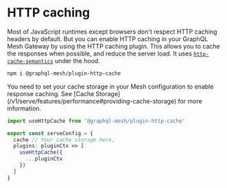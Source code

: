 # HTTP caching

Most of JavaScript runtimes except browsers don't respect HTTP caching headers by default. But you
can enable HTTP caching in your GraphQL Mesh Gateway by using the HTTP caching plugin. This allows
you to cache the responses when possible, and reduce the server load. It uses
[`http-cache-semantics`](https://www.npmjs.com/package/http-cache-semantics) under the hood.

```sh npm2yarn
npm i @graphql-mesh/plugin-http-cache
```

<Callout>
  You need to set your cache storage in your Mesh configuration to enable response caching. See
  [Cache Storage](/v1/serve/features/performance#providing-cache-storage) for more information.
</Callout>

```ts filename="mesh.config.ts"
import useHttpCache from '@graphql-mesh/plugin-http-cache'

export const serveConfig = {
  cache // Your cache storage here,
  plugins: pluginCtx => [
    useHttpCache({
      ...pluginCtx
    })
  ]
}
```
